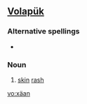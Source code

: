 ==[[Volapük]]==

===Alternative spellings===
* {{l|vo|xayan}}

===Noun===
{{infl|vo|noun}}
 
# [[skin]] [[rash]]

[[vo:xäan]]